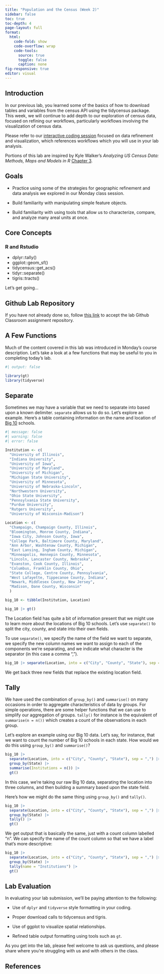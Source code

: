 ```yaml
---
title: "Population and the Census (Week 2)"
sidebar: false
toc: true
toc-depth: 4
page-layout: full
format: 
  html:
    code-fold: show
    code-overflow: wrap
    code-tools:
      source: true
      toggle: false
      caption: none
fig-responsive: true
editor: visual
---
```


## Introduction

In our previous lab, you learned some of the basics of how to download tables and variables from the census API using the tidycensus package. This week, we will continue to add depth to our exploration of census data, focused on refining our workflows, particularly workflows involving the visualization of census data.

Please refer to our [interactive coding session](../../schedule/10_projections.qmd) focused on data refinement and visualization, which references workflows which you will use in your lab analysis.

Portions of this lab are inspired by Kyle Walker's *Analyzing US Census Data: Methods, Maps and Models in R* [Chapter 3](https://walker-data.com/census-r/wrangling-census-data-with-tidyverse-tools.html).

## Goals

-   Practice using some of the strategies for geographic refinement and data analysis we explored in our Monday class session.

-   Build familiarity with manipulating simple feature objects.

-   Build familiarity with using tools that allow us to characterize, compare, and analyze many areal units at once.

## Core Concepts

### R and Rstudio

-   dplyr::tally()
-   ggplot::geom_sf()
-   tidycensus::get_acs()
-   tidyr::separate()
-   tigris::tracts()

Let's get going...

## Github Lab Repository

If you have not already done so, follow [this link](https://classroom.github.com/a/sfeCxfN2) to accept the lab Github Classroom assignment repository.

## A Few Functions

Much of the content covered in this lab was introduced in Monday's course description. Let's take a look at a few functions that may be useful to you in completing today's lab.

```r
#| output: false

library(gt)
library(tidyverse)
```

## Separate

Sometimes we may have a variable that we need to separate into based upon a known delimiter. `separate` allows us to do so. Let's explore an example. Here's a table containing information on the name and location of [Big 10](https://btaa.org/about) schools.

```r
#| message: false
#| warning: false
#| error: false

Institution <- c(
  "University of Illinois", 
  "Indiana University", 
  "University of Iowa", 
  "University of Maryland", 
  "University of Michigan", 
  "Michigan State University", 
  "University of Minnesota", 
  "University of Nebraska-Lincoln", 
  "Northwestern University", 
  "Ohio State University", 
  "Pennsylvania State University", 
  "Purdue University", 
  "Rutgers University", 
  "University of Wisconsin-Madison")

Location <- c(
  "Champaign, Champaign County, Illinois",
  "Bloomington, Monroe County, Indiana",
  "Iowa City, Johnson County, Iowa",
  "College Park, Baltimore County, Maryland",
  "Ann Arbor, Washtenaw County, Michigan",
  "East Lansing, Ingham County, Michigan",
  "Minneapolis, Hennepin County, Minnesota",
  "Lincoln, Lancaster County, Nebraska",
  "Evanston, Cook County, Illinois",
  "Columbus, Franklin County, Ohio",
  "State College, Centre County, Pennsylvania",
  "West Lafayette, Tippecanoe County, Indiana",
  "Newark, Middlesex County, New Jersey",
  "Madison, Dane County, Wisconsin"
  )

big_10 <- tibble(Institution, Location)

big_10 |> gt()
```

The Location field has quite a bit of information present that we might use to learn more about the locations of Big 10 schools. Let's use `separate()` to split the city, county, and state into their own fields.

To use `separate()`, we specify the name of the field we want to separate, we specify the new column names we want to assign to each of the components we're separating, and we indicate what character is the separator (in this case a comma ",").

```r
big_10 |> separate(Location, into = c("City", "County", "State"), sep = ",") |> gt()
```

We get back three new fields that replace the existing location field.

## Tally

We have used the combination of `group_by()` and `summarise()` on many occasions in order to aggregate characteristics of data by groups. For simple operations, there are some helper functions that we can use to simplify our aggregation of groups. `tally()` for instance is the equivalent of `summarise(n = n())` which creates a count of the observations in each group.

Let's explore an example using our Big 10 data. Let's say, for instance, that we want to count the number of Big 10 schools in each state. How would we do this using `group_by()` and `summarise()`?

```r
big_10 |> 
  separate(Location, into = c("City", "County", "State"), sep = ",") |> 
  group_by(State) |> 
  summarise(Institutions = n()) |> 
  gt()
```

In this case, we're taking our raw Big 10 data, separating the location into three columns, and then building a summary based upon the state field.

Here's how we might do the same thing using `group_by()` and `tally()`.

```r
big_10 |> 
  separate(Location, into = c("City", "County", "State"), sep = ",") |> 
  group_by(State) |> 
  tally() |> 
  gt()
```

We get output that is basically the same, just with a count column labelled "n". We can specify the name of the count column so that we have a label that's more descriptive:

```r
big_10 |> 
  separate(Location, into = c("City", "County", "State"), sep = ",") |> 
  group_by(State) |> 
  tally(name = "Institutions") |> 
  gt()
```

## Lab Evaluation

In evaluating your lab submission, we'll be paying attention to the following:

-   Use of `dplyr` and `tidyverse` style formatting in your coding.

-   Proper download calls to tidycensus and tigris.

-   Use of ggplot to visualize spatial relationships.

-   Refined table output formatting using tools such as `gt`.

As you get into the lab, please feel welcome to ask us questions, and please share where you're struggling with us and with others in the class.

## References
